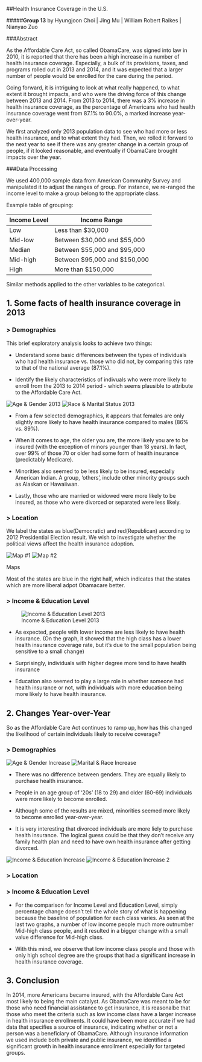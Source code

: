 
<!------->
<!--title: "Health Insurance Coverage Analysis""-->
<!--output: html_document-->
<!------->

<!--```{r setup, include=FALSE}-->
<!--knitr::opts_chunk$set(echo = TRUE)-->
<!--```-->





##Health Insurance Coverage in the U.S. 

#####**Group 13**  by Hyungjoon Choi  |  Jing Mu  |  William Robert Raikes  |  Nianyao Zuo  


###Abstract

As the Affordable Care Act, so called ObamaCare, was signed into law in 2010, it is reported that there has been a high increase in a number of health insurance coverage. Especially, a bulk of its provisions, taxes, and programs rolled out in 2013 and 2014, and it was expected that a larger number of people would be enrolled for the care during the period.

Going forward, it is intriguing to look at what really happened, to what extent it brought impacts, and who were the driving force of this change between 2013 and 2014. From 2013 to 2014, there was a 3% increase in health insurance coverage, as the percentage of Americans who had health insurance coverage went from 87.1% to 90.0%, a marked increase year-over-year.

We first analyzed only 2013 population data to see who had more or less health insurance, and to what extent they had. Then, we rolled it forward to the next year to see if there was any greater change in a certain group of people, if it looked reasonable, and eventually if ObamaCare brought impacts over the year. 


###Data Processing

We used 400,000 sample data from American Community Survey and manipulated it to adjust the ranges of group. For instance, we re-ranged the income level to make a group belong to the appropriate class. 

Example table of grouping:

Income Level |         Income Range
------------ | -----------------------------
Low          | Less than $30,000
Mid-low      | Between $30,000 and $55,000
Median       | Between $55,000 and $95,000
Mid-high     | Between $95,000 and $150,000
High         | More than $150,000

Similar methods applied to the other variables to be categorical.

<!--```{r, include = F}-->
<!--library(choroplethr)-->
<!--library(dplyr)-->
<!--library(readr)-->
<!--library(DT)-->
<!--library(data.table)-->
<!--library(tidyr)-->
<!--library(ggplot2)-->
<!--library(scales)-->
<!--library(cowplot)-->

<!--setwd('E:/OneDrive/Fall 2016/5243 Applied Data Science/Project1') ##change this for your local drive-->
<!--set.seed(4)-->

<!--reread = 2-->
<!--if (reread == 1){-->
<!--  pusa_13<-fread("ss13pusa.csv")-->
<!--  pusb_13<-fread("ss13pusb.csv")-->
<!--  pus_13 <- rbind(pusa_13,pusb_13)-->

<!--  pusa_14<-fread("ss14pusa.csv")-->
<!--  pusb_14<-fread("ss14pusb.csv")-->
<!--  pus_14 <- rbind(pusa_14, pusb_14)-->

<!--  rm(pusa_13, pusb_13, pusa_14, pusb_14)-->

<!--  pus_13selected <- subset(pus_13,select=c('ST','AGEP','WAGP','SEX','RAC1P','MAR','SCHL','HICOV', 'PWGTP','PRIVCOV','PUBCOV'))-->
<!--  pus_13selected$year <- rep(2013, nrow(pus_13selected))-->

<!--  pus_14selected <- subset(pus_14,select=c('ST','AGEP','WAGP','SEX','RAC1P','MAR','SCHL','HICOV', 'PWGTP','PRIVCOV','PUBCOV'))-->
<!--  pus_14selected$year <- rep(2014, nrow(pus_14selected))-->

<!--  pusa <- tbl_df(rbind(pus_13selected, pus_14selected, fill = TRUE))  -->
<!--  pusa$year <- as.factor(pusa$year)-->
<!--  save(pusa, file = 'pusa.csv')-->
  
<!--  reread == 2-->
<!--} else{-->
<!--  pusa <- read.csv('pusa.csv')-->
<!--}-->
<!--```-->

<!--```{r, include = F}-->
<!--#regrouping-->
<!--pusa1 <--->
<!--  pusa %>% -->
<!--  mutate(age = ifelse(AGEP %in% 0:18, "Under 18", ifelse(AGEP %in% 18:29, "20s", ifelse(AGEP %in% 30:39, "30s", ifelse(AGEP %in% 40:49, "40s", ifelse(AGEP %in% 50:59, "50s", ifelse(AGEP %in% 60:69, "60s", "Above 70"))))))) %>%-->
<!--  mutate(income = ifelse(WAGP %in% 0:30000, "Low", ifelse(WAGP %in% 30000:55000, "Mid-low", ifelse(WAGP %in% 55000:95000, "Midian", ifelse(WAGP %in% 95000:150000, "Mid-high", "High")))))%>%-->
<!--  mutate(Gender=ifelse(SEX== 1, "Male", ifelse(SEX== 2, "Female", NA)))%>%-->
<!--  mutate(Race=ifelse(RAC1P==1, "White", ifelse(RAC1P==2, "Black", ifelse(RAC1P==3, "American Indian", ifelse(RAC1P==6, "Asian", "Others")))))%>%-->
<!--  mutate(MARR=ifelse(MAR==1, "Married", ifelse(MAR==2, "Widowed", ifelse(MAR==3, "Divorced", ifelse(MAR==4, "Separated", "Never Married")))))%>%-->
<!--  mutate(Edu=ifelse(SCHL %in% 0:15, "No Highschool", ifelse(SCHL==16, "High School", ifelse(SCHL==17, "GED", ifelse(SCHL %in% 18:19, "College Credit", ifelse(SCHL==21, "Bachelor's", ifelse(SCHL==22, "Master's", ifelse(SCHL==24, "PhD", "Other"))))))))%>%-->
<!--  ungroup()-->

<!--#rearrange the factors-->
<!--pusa1$Gender<-factor(pusa1$Gender, levels=c("Male","Female"))-->
<!--pusa1$income<-factor(pusa1$income, levels=c("Low", "Mid-low", "Midian", "Mid-high", "High"))-->
<!--pusa1$age<-factor(pusa1$age, levels=c("Under 18", "20s", "30s", "40s", "50s", "60s", "Above 70"))-->
<!--pusa1$Edu<-factor(pusa1$Edu, levels=c("No Highschool", "High School", "GED", "College Credit", "Bachelor's", "Master's", "PhD", "Other"))-->
<!--pusa1$Race<-factor(pusa1$Race, levels=c("White", "Black", "American Indian", "Asian", "Others"))-->
<!--```-->



## 1. Some facts of health insurance coverage in 2013
### > Demographics

This brief exploratory analysis looks to achieve two things:

* Understand some basic differences between the types of individuals who had health insurance vs. those who did not, by comparing this rate to that of the national average (87.1%).

* Identify the likely characteristics of indivuals who were more likely to enroll from the 2013 to 2014 period - which seems plausible to attribute to the Affordable Care Act.

<!--```{r, include=F}-->
<!--age13 <- -->
<!--  pusa1 %>% filter(year=="2013") %>%-->
<!--  group_by(year, age) %>% -->
<!--  summarise(percent=round(sum(HICOV==1)/length(HICOV),2))-->


<!--sex13 <- -->
<!--  pusa1 %>% filter(year=="2013") %>%-->
<!--  group_by(year,Gender) %>% -->
<!--  summarise(percent=round(sum(HICOV==1)/length(HICOV),2))-->

<!--race13 <- -->
<!--  pusa1 %>% filter(year=="2013") %>%-->
<!--  group_by(year,Race) %>% -->
<!--  summarise(percent=round(sum(HICOV==1)/length(HICOV),2))-->

<!--mar13 <- -->
<!--  pusa1 %>% filter(year=="2013") %>%-->
<!--  group_by(year,MARR) %>% -->
<!--  summarise(percent=round(sum(HICOV==1)/length(HICOV),2))-->
<!--```-->

![Age & Gender 2013](https://github.com/TZstatsADS/Fall2016-proj1-grp13/blob/master/figs/Age%26Gender%202013.jpeg)
![Race & Marital Status 2013](https://github.com/TZstatsADS/Fall2016-proj1-grp13/blob/master/figs/Marital%26Race%202013.jpeg)

* From a few selected demographics, it appears that females are only slightly more likely to have health insurance compared to males (86% vs. 89%). 

* When it comes to age, the older you are, the more likely you are to be insured (with the exception of minors younger than 18 years). In fact, over 99% of those 70 or older had some form of health insurance (predictably Medicare).

* Minorities also seemed to be less likely to be insured, especially American Indian. A group, 'others', include other minority groups such as Alaskan or Hawaiiwan.

* Lastly, those who are married or widowed were more likely to be insured, as those who were divorced or separated were less likely.



<!--```{r, include=FALSE}-->
<!--    #Age factor-->
<!--p1 <- ggplot(age13,aes(x=age,y=percent,fill=percent))+-->
<!--  scale_fill_gradient("Count", low = "light green", high = "dark green")+-->
<!--  geom_bar(stat="identity")+-->
<!--  labs(title="Health Coverage by Age in 2013") +-->
<!--  ylab("Health Insurance Coverage Rate")+-->
<!--  #theme(legend.position = "none") + -->
<!--  geom_hline(yintercept = 0.8725,colour="red",lty=2) +-->
<!--  scale_y_continuous(labels=percent)+-->
<!--  geom_text(aes(label=percent),colour="black",size=3,vjust=4)+xlab("Age Group") +-->
<!--  theme(plot.title = element_text(size = rel(0.7)))+-->
<!--  theme(axis.text.x = element_text(size=8,face="bold", angle = 30, hjust=1))+-->
<!--  theme(axis.title.x=element_text(size=10, face="bold"))+-->
<!--  theme(axis.text.y = element_text(size=10,face="bold"))+-->
<!--  theme(axis.title.y=element_text(size=10, face="bold"))-->
<!--    #Gender factor-->
<!--p2 <- ggplot(sex13,aes(x=Gender,y=percent,fill=percent))+-->
<!--  scale_fill_gradient("Count", low = "thistle2", high = "red")+-->
<!--  geom_bar(stat="identity")+-->
<!--  labs(title="Health Coverage by Gender in 2013") +-->
<!--  xlab("Gender")+-->
<!--  ylab("Health Insurance Coverage Rate")+-->
<!--  #theme(legend.position = "none") + -->
<!--  geom_hline(yintercept = 0.8725,colour="red",lty=2)+-->
<!--  scale_y_continuous(labels=percent)+-->
<!--  geom_text(aes(label=percent),colour="black",size=3,vjust=4)+-->
<!--  theme(plot.title = element_text(size = rel(0.7)))+-->
<!--  theme(axis.text.x = element_text(size=8,face="bold",angle = 30, hjust=1))+-->
<!--  theme(axis.title.x=element_text(size=10,face="bold"))+-->
<!--  theme(axis.text.y = element_text(size=10,face="bold"))+-->
<!--  theme(axis.title.y=element_text(size=10, face="bold"))-->
<!--```-->


<!--```{r, include=FALSE}-->
<!--#Race factor-->
<!--p3 <- ggplot(race13,aes(x=Race, y=percent,fill=percent))+-->
<!--  scale_fill_gradient("Count", low = "yellow", high = "orange")+-->
<!--  geom_bar(stat="identity")+ggtitle("Health Coverage by Race in 2013") +-->
<!--  #theme(legend.position = "none")+-->
<!--  scale_y_continuous(labels=percent)+-->
<!--  geom_hline(yintercept = 0.8725,colour="red",lty=2) +-->
<!--  geom_text(aes(label=percent),colour="black",size=3,vjust=4)+xlab("Race Group") +-->
<!--  ylab("Health Insurance Coverage Rate")+-->
<!--  theme(plot.title = element_text(size = rel(0.7)))+-->
<!--  theme(axis.text.x = element_text(size=8,face="bold",angle = 30, hjust=1))+-->
<!--  theme(axis.title.x=element_text(size=10,face="bold"))+-->
<!--  theme(axis.text.y = element_text(size=8,face="bold"))+-->
<!--  theme(axis.title.y=element_text(size=10, face="bold"))-->
<!--    #Marital status factor-->
<!--p4 <- ggplot(mar13,aes(x=MARR,y=percent,fill=percent))+-->
<!--  scale_fill_gradient("Count", low = "pink", high = "purple")+-->
<!--  geom_bar(stat="identity")+ggtitle("Health Coverage by Marital Status in 2013") +-->
<!--  #theme(legend.position = "none") +-->
<!--  scale_y_continuous(labels=percent)+-->
<!--  ylab("Health Insurance Coverage Rate")+-->
<!--  geom_hline(yintercept = 0.8725,colour="red",lty=2) +-->
<!--  geom_text(aes(label=percent),colour="black",size=3,vjust=4)+xlab("Marital Status") +-->
<!--  theme(plot.title = element_text(size = rel(0.7)))+-->
<!--  theme(axis.text.x = element_text(size=8,face="bold",angle = 30, hjust=1))+-->
<!--  theme(axis.title.x=element_text(size=10,face="bold"))+-->
<!--  theme(axis.text.y = element_text(size=8,face="bold"))+-->
<!--  theme(axis.title.y=element_text(size=10, face="bold"))-->
<!--```-->
<!--```{r, eval=TRUE, echo=FALSE}-->
<!--plot_grid(p1,p2,ncol=2,rel_heights=c(1,1))-->
<!--```-->
<!--```{r, eval=TRUE, echo=FALSE}-->
<!--plot_grid(p4,p3,ncol=2,rel_heights=c(1,1))-->
<!--```-->



### > Location  

We label the states as blue(Democratic) and red(Republican) according to 2012 Presidential Election result. We wish to investigate whether the political views affect the health insurance adoption.


![Map #1](https://github.com/TZstatsADS/Fall2016-proj1-grp13/blob/master/figs/Rplot21.png)
![Map #2](https://github.com/TZstatsADS/Fall2016-proj1-grp13/blob/master/figs/Rplot19.png)


<!--```{r, include = F}-->

<!--statename <- fread("statenames.csv")-->
<!--statename <- tbl_df(statename)-->
<!--statename$name <- as.character(tolower(statename$name))-->
<!--ST <- pus$ST-->
<!--for(i in 1:dim(pus)[1]){-->
<!--  ST[i] <-statename[statename$code==ST[i],2] -->
<!--}-->
<!--ST <- as.character(ST)-->
<!--pusa1$state <- ST-->

<!--vote <- as.factor(c(2,2,2,2,1,1,1,1,1,1,2,1,2,1,2,1,2,2,2,1,1,1,1,1,2,2,2,2,-->
<!--                    1,1,1,1,1,2,2,1,2,1,1,1,2,2,2,2,2,1,1,1,2,1,2))-->
<!--levels(vote) <- c('Democratic', 'Republican')-->


<!--heal_ins13 <- subset(pusa1[pusa1$year=='2013',], select = c('state', 'PWGTP', 'HICOV', 'PRIVCOV', 'PUBCOV'))-->
<!--heal_ins14 <- subset(pusa1[pusa1$year=='2014',], select = c('state', 'PWGTP', 'HICOV', 'PRIVCOV', 'PUBCOV'))-->

<!--heal_ins13 <- heal_ins13 %>%-->
<!--  mutate(HICOV = ifelse(HICOV == 2, 0, 1)) %>%-->
<!--  mutate(PRIVCOV = ifelse(PRIVCOV == 2, 0, 1)) %>%-->
<!--  mutate(PUBCOV = ifelse(PUBCOV == 2, 0, 1))-->
<!--heal_ins14 <- heal_ins14 %>%-->
<!--  mutate(HICOV = ifelse(HICOV == 2, 0, 1)) %>%-->
<!--  mutate(PRIVCOV = ifelse(PRIVCOV == 2, 0, 1)) %>%-->
<!--  mutate(PUBCOV = ifelse(PUBCOV == 2, 0, 1))-->
<!--state_pop13 <- heal_ins13 %>%-->
<!--  group_by(ST) %>%-->
<!--  summarise(count = n())#State population in 2013-->
<!--state_ins_pop13 <- heal_ins13 %>%-->
<!--  group_by(ST) %>%-->
<!--  summarise(count = n(),perc_hc_weighted = weighted.mean(HICOV, w = PWGTP, na.rm = T))#State population with insurance in 2013-->
<!--state_pop14 <- heal_ins14 %>%-->
<!--  group_by(state) %>%-->
<!--  summarise(count = n())#State population in 2014-->
<!--state_ins_pop14 <- heal_ins14 %>%-->
<!--  group_by(state) %>%-->
<!--  summarise(count = n(),perc_hc_weighted = weighted.mean(HICOV, w = PWGTP, na.rm = T))#State population with insurance in 2014-->
<!--state_priv13 <- heal_ins13 %>%-->
<!--  group_by(state) %>%-->
<!--  summarise(count = n(),perc_hc_weighted = weighted.mean(PRIVCOV, w = PWGTP, na.rm = T))#State population with PRIVATE insurance in 2013-->
<!--state_priv14 <- heal_ins14 %>%-->
<!--  group_by(state) %>%-->
<!--  summarise(count = n(),perc_hc_weighted = weighted.mean(PRIVCOV, w = PWGTP, na.rm = T))#State population with PRIVATE insurance in 2014-->
<!--state_pub13 <- heal_ins13 %>%-->
<!--  group_by(state) %>%-->
<!--  summarise(count = n(),perc_hc_weighted = weighted.mean(PUBCOV, w = PWGTP, na.rm = T))#State population with PUBLIC insurance in 2013-->
<!--state_pub14 <- heal_ins14 %>%-->
<!--  group_by(state) %>%-->
<!--  summarise(count = n(),perc_hc_weighted = weighted.mean(PUBCOV, w = PWGTP, na.rm = T))#State population with PUBLIC insurance in 2014-->

################# Maps #####################

<!--us <- map_data("state")-->
<!-- #2013  private insurance coverage percent map-->
<!--statep_priv13 <- ggplot() +-->
<!--         geom_map(data=us, map=us,aes(x=long, y=lat, map_id=region),-->
<!--                    fill="#ffffff", color="#ffffff", size=0.15) + -->
<!--                    geom_map(data=state_priv13, map=us,aes(fill=perc_hc_weighted, map_id=state),-->
<!--                    color="#ffffff", size=0.15) + -->
<!--                    scale_fill_continuous(low='yellow', high='purple', -->
<!--                    guide='colorbar')+ggtitle("The Percentage of Private Insurance Coverage by State 2013")+        -->
<!--         theme(axis.text=element_blank(),axis.ticks=element_blank(),-->
<!--         axis.title=element_blank())+theme(legend.text=element_text(size=8))-->
<!--#2013  public insurance coverage percent map-->
<!--statep_pub13 <- ggplot() +-->
<!--         geom_map(data=us, map=us,aes(x=long, y=lat, map_id=region),-->
<!--                    fill="#ffffff", color="#ffffff", size=0.15) + -->
<!--                    geom_map(data=state_pub13, map=us,aes(fill=perc_hc_weighted, map_id=state),-->
<!--                    color="#ffffff", size=0.15) + -->
<!--                    scale_fill_continuous(low='yellow', high='purple', -->
<!--                    guide='colorbar')+ggtitle("The Percentage of Public Insurance Coverage by State 2013")+        -->
<!--         theme(axis.text=element_blank(),axis.ticks=element_blank(),-->
<!--         axis.title=element_blank())+theme(legend.text=element_text(size=8))-->



<!--ins13 <- cbind(-->
<!--statename[-52,], vote, state_pop13$count, state_ins_pop13$perc_hc_weighted,-->
<!--               state_priv13$perc_hc_weighted, state_pub13$perc_hc_weighted)#combine 2013 data-->
<!--ins14 <- cbind(-->
<!--statename[-52,], vote, state_pop14$count, state_ins_pop14$perc_hc_weighted,-->
<!--               state_priv14$perc_hc_weighted, state_pub14$perc_hc_weighted)#combine 2014 data-->
<!--colnames(ins13) <- c('state', 'name', 'abbr', 'vote', 'pop', 'ins_per',-->
<!--                     'priv_per', 'pub_per')#assign column name for 2013 data-->
<!--colnames(ins14) <- c('state', 'name', 'abbr', 'vote', 'pop', 'ins_per',-->
<!--                     'priv_per', 'pub_per')#assign column name for 2014 data-->
<!--```-->

<!--```{r}-->
<!--ggplot(ins13, aes(x=reorder(abbr,ins_per), y=ins_per, fill=factor(vote)))+-->
<!--  geom_bar(stat='identity')+scale_fill_manual(name='2012 Election results', values=c('blue','red'))+-->
<!--  ylab("Percentage")+xlab("States")+ggtitle("Percentage of People Having Health Insurance in 2013")-->
<!--```-->
Most of the states are blue in the right half, which indicates that the states which are more liberal adpot Obamacare better.

<!--```{r}-->
<!--#####Heat map(difference between public and private)-->
<!--priv_cov13 <- subset(ins13, select = c('name','priv_per'))-->
<!--priv_cov13$name <- tolower(priv_cov13$name)-->
<!--colnames(priv_cov13) <- c('region', 'value')-->
<!--pm1 <- state_choropleth(priv_cov13, title='Percentage of Private Health Insurance Coverage 2013')-->

<!--pub_cov13 <- subset(ins13, select = c('name','pub_per'))-->
<!--pub_cov13$name <- tolower(pub_cov13$name)-->
<!--colnames(pub_cov13) <- c('region', 'value')-->
<!--pm2 <- state_choropleth(pub_cov13, title='Percentage of Public Health Insurance Coverage 2013')-->
<!--plot_grid(pm1,pm2,ncol=2,rel_heights=c(1,1))-->
<!--#############-->
<!--```-->

### > Income & Education Level

![Income & Education Level 2013](https://github.com/TZstatsADS/Fall2016-proj1-grp13/blob/master/figs/Income%26Edu%202013.jpeg)

<!--```{r, eval=TRUE, echo=FALSE}-->
<!--    #Income factor-->
<!--income13 <- -->
<!--  pusa1 %>% filter(year=="2013") %>%-->
<!--  group_by(year, income) %>% -->
<!--  summarise(percent=round(sum(HICOV==1)/length(HICOV),3))-->
<!--    #Education factor-->
<!--Edu13 <- -->
<!--  pusa1 %>% filter(year=="2013") %>%-->
<!--  group_by(year, Edu) %>% -->
<!--  summarise(percent=round(sum(HICOV==1)/length(HICOV),3))-->

<!--  #Graphs-->
<!--    #Income factor-->
<!--p5 <- ggplot(income13,aes(x=income,y=percent,fill=percent))+-->
<!--  scale_fill_gradient("Count", low = "pink", high = "purple")+-->
<!--  geom_bar(stat="identity")+ggtitle("Health Coverage by Income Level in 2013") +-->
<!--  #theme(legend.position = "none") +-->
<!--  scale_y_continuous(labels=percent)+-->
<!--  ylab("Health Insurance Coverage Rate")+-->
<!--  geom_hline(yintercept = 0.8725,colour="red",lty=2) +-->
<!--  geom_text(aes(label=percent),colour="black",size=3,vjust=4)+xlab("Income Level") +-->
<!--  theme(plot.title = element_text(size = rel(0.7)))+-->
<!--  theme(axis.text.x = element_text(size=8,face="bold",angle = 30, hjust=1))+-->
<!--  theme(axis.title.x=element_text(size=10,face="bold"))+-->
<!--  theme(axis.text.y = element_text(size=8,face="bold"))+-->
<!--  theme(axis.title.y=element_text(size=10, face="bold"))-->
<!--    #Education factor-->
<!--p6 <- ggplot(Edu13,aes(x=Edu,y=percent,fill=percent))+-->
<!--  scale_fill_gradient("Count", low = "light green", high = "dark green")+-->
<!--  geom_bar(stat="identity")+ggtitle("Health Coverage by Education Level") +-->
<!--  #theme(legend.position = "none") +-->
<!--  scale_y_continuous(labels=percent)+-->
<!--  ylab("Health Insurance Coverage Rate")+-->
<!--  geom_hline(yintercept = 0.8725,colour="red",lty=2) +-->
<!--  geom_text(aes(label=percent),colour="black",size=3,vjust=4)+xlab("Education Level") +-->
<!--  theme(plot.title = element_text(size = rel(0.7)))+-->
<!--  theme(axis.text.x = element_text(size=8,face="bold",angle = 30, hjust=1))+-->
<!--  theme(axis.title.x=element_text(size=10,face="bold"))+-->
<!--  theme(axis.text.y = element_text(size=8,face="bold"))+-->
<!--  theme(axis.title.y=element_text(size=10, face="bold"))-->
<!--     #Combine-->
<!--plot_grid(p5,p6,ncol=2,rel_heights=c(1,1))-->
<!--```-->

* As expected, people with lower income are less likely to have health insurance. (On the graph, it   showed that the high class has a lower health insurance coverage rate, but it's due to the small    population being sensitive to a small change)

* Surprisingly, individuals with higher degree more tend to have health insurance

* Education also seemed to play a large role in whether someone had health insurance or not, with     individuals with more education being more likely to have health insurance.



## 2. Changes Year-over-Year

So as the Affordable Care Act continues to ramp up, how has this changed the likelihood of certain individuals likely to receive coverage?

### > Demographics

![Age & Gender Increase](https://github.com/TZstatsADS/Fall2016-proj1-grp13/blob/master/figs/Age%26Gender_increase.jpeg)
![Marital & Race Increase](https://github.com/TZstatsADS/Fall2016-proj1-grp13/blob/master/figs/Marital%26Race_increase.jpeg)

<!--```{r, include=FALSE}-->
<!--    #Age factor-->
<!--age_gp <--->
<!--  pusa1 %>% -->
<!--  group_by(year, HICOV, age) %>%-->
<!--  summarise(n()) %>%-->
<!--  spread('year', 'n()') %>%-->
<!--  mutate(delta = round((`2014` - `2013`)/`2013`,3))-->
<!--    #Gender factor-->
<!--sex_gp <--->
<!--  pusa1 %>% group_by(year, HICOV, Gender) %>%-->
<!--  summarise(n()) %>%-->
<!--  spread('year', 'n()') %>%-->
<!--  mutate(delta = round((`2014` - `2013`)/`2013`,3))-->
<!--    #Race factor-->
<!--race_gp <--->
<!--  pusa1 %>% group_by(year, HICOV, Race) %>%-->
<!--  summarise(n()) %>%-->
<!--  spread('year', 'n()') %>%-->
<!--  mutate(delta = round((`2014` - `2013`)/`2013`,3))-->
<!--    #Marital Status factor-->
<!--marital_gp <- -->
<!--  pusa1 %>% -->
<!--  group_by(year, HICOV, MARR) %>%-->
<!--  summarise(n()) %>%-->
<!--  spread('year', 'n()') %>%-->
<!--  mutate(delta = round((`2014` - `2013`)/`2013`,3))-->

<!--  #Graphs-->
<!--    #Age factor-->
<!--p21 <- ggplot(age_gp[age_gp$HICOV==1,],aes(x=age,y=delta, fill=delta))+-->
<!--  scale_fill_gradient("Count", low = "light green", high = "dark green")+-->
<!--  geom_bar(stat="identity")+ggtitle("Increase in Health Coverage by Age") +-->
<!--  #theme(legend.position = "none") + -->
<!--  geom_hline(yintercept = 0.0286,colour="red",lty=2) +-->
<!--  scale_y_continuous(labels=percent)+-->
<!--  geom_text(aes(label=delta),colour="black",size=3,vjust=1.4)+xlab("Age Group") +-->
<!--  ylab("Health Coverage Increase Rate")+-->
<!--  theme(plot.title = element_text(size = rel(0.7)))+-->
<!--  theme(axis.text.x = element_text(size=8,face="bold",angle = 30, hjust=1))+-->
<!--  theme(axis.title.x=element_text(size=10,face="bold"))+-->
<!--  theme(axis.text.y = element_text(size=8,face="bold"))+-->
<!--  theme(axis.title.y=element_text(size=10, face="bold"))-->
<!--    #Gender factor-->
<!--p22 <- ggplot(sex_gp[sex_gp$HICOV==1,],aes(x=Gender,y=delta,fill=delta))+-->
<!--  scale_fill_gradient("Count", low = "thistle2", high = "red")+-->
<!--  geom_bar(stat="identity")+ggtitle("Increase in Health Coverage by Gender") +-->
<!--  ylab("Health Coverage Increase Rate")+-->
<!--  #theme(legend.position = "none") + -->
<!--  geom_hline(yintercept = 0.0286,colour="red",lty=2) +-->
<!--  scale_y_continuous(labels=percent)+-->
<!--  geom_text(aes(label=delta),colour="black",size=3,vjust=2) +-->
<!--  theme(plot.title = element_text(size = rel(0.7)))+-->
<!--  theme(axis.text.x = element_text(size=8,face="bold",angle = 30, hjust=1))+-->
<!--  theme(axis.title.x=element_text(size=10,face="bold"))+-->
<!--  theme(axis.text.y = element_text(size=8,face="bold"))+-->
<!--  theme(axis.title.y=element_text(size=10, face="bold"))-->
<!--    #Race factor-->
<!--p23 <- ggplot(race_gp[race_gp$HICOV==1,],aes(x=Race,y=delta,fill=delta))+-->
<!--  scale_fill_gradient("Count", low = "yellow", high = "orange")+-->
<!--  geom_bar(stat="identity")+ggtitle("Increase in Health Coverage by Race") +-->
<!--  ylab("Health Coverage Increase Rate")+-->
<!--  #theme(legend.position = "none") +-->
<!--  scale_y_continuous(labels=percent)+-->
<!--  geom_hline(yintercept = 0.0286,colour="red",lty=2) +-->
<!--  geom_text(aes(label=delta),colour="black",size=3,vjust=2)+xlab("Race Group") +-->
<!--  theme(plot.title = element_text(size = rel(0.7)))+-->
<!--  theme(axis.text.x = element_text(size=8,face="bold",angle = 30, hjust=1))+-->
<!--  theme(axis.title.x=element_text(size=10,face="bold"))+-->
<!--  theme(axis.text.y = element_text(size=8,face="bold"))+-->
<!--  theme(axis.title.y=element_text(size=10, face="bold"))-->
<!--    #Marital Status factor-->
<!--p24 <- ggplot(marital_gp[marital_gp$HICOV==1,],aes(x=MARR,y=delta,fill=delta))+-->
<!--  scale_fill_gradient("Count", low = "pink", high = "purple")+-->
<!--  geom_bar(stat="identity")+ggtitle("Increase in Health Coverage by Marital Status") +-->
<!--  ylab("Health Coverage Increase Rate")+-->
<!--  #theme(legend.position = "none") +-->
<!--  scale_y_continuous(labels=percent)+-->
<!--  geom_hline(yintercept = 0.0286,colour="red",lty=2) +-->
<!--  geom_text(aes(label=delta),colour="black",size=3,vjust=1.37)+xlab("Marital Status")+-->
<!--  theme(plot.title = element_text(size = rel(0.7)))+-->
<!--  theme(axis.text.x = element_text(size=8,face="bold",angle = 30, hjust=1))+-->
<!--  theme(axis.title.x=element_text(size=10,face="bold"))+-->
<!--  theme(axis.text.y = element_text(size=8,face="bold"))+-->
<!--  theme(axis.title.y=element_text(size=10, face="bold"))-->
<!--```-->
<!--```{r, eval=TRUE, echo=FALSE}-->
<!--plot_grid(p21,p22,ncol=2,rel_heights=c(1,1))-->
<!--plot_grid(p24,p23,ncol=2,rel_heights=c(1,1))-->
<!--```-->

* There was no difference between genders. They are equally likely to purchase health insurance.

* People in an age group of '20s' (18 to 29) and older (60-69) individuals were more likely to become enrolled.

* Although some of the results are mixed, minorities seemed more likely to become enrolled year-over-year.

* It is very interesting that divorced individuals are more liely to purchase health insurance. The logical   guess could be that they don't receive any family health plan and need to have own health insurance after getting divorced.
  
  



![Income & Education Increase](https://github.com/TZstatsADS/Fall2016-proj1-grp13/blob/master/figs/Income%26Edu_increase.jpeg)
![Income & Education Increase 2](https://github.com/TZstatsADS/Fall2016-proj1-grp13/blob/master/figs/Income%26Edu_value_Inc.jpeg)

### > Location


<!--```{r}-->
<!--state_gp <--->
<!--  pusa1 %>% group_by(year, HICOV, state) %>%-->
<!--  summarise(n()) %>%-->
<!--  spread('year', 'n()') %>%-->
<!--  mutate(delta = (`2014` - `2013`)/`2013`)-->
<!--statep_gp <- ggplot() +-->
<!--  geom_map(data=us, map=us,aes(x=long, y=lat, map_id=region),-->
<!--           fill="#ffffff", color="#ffffff", size=0.15) + -->
<!--  geom_map(data=state_gp[state_gp$HICOV==1,], map=us,aes(fill=delta, map_id=state),-->
<!--           color="#ffffff", size=0.15) + -->
<!--  scale_fill_continuous(low='yellow', high='darkorange', -->
<!--                    guide='colorbar')+ggtitle("The Percentage increase in Health Insurance Coverage by State")+        -->
<!--  theme(axis.text=element_blank(),axis.ticks=element_blank(),-->
<!--        axis.title=element_blank())-->
<!--```-->







### > Income & Education Level
<!--```{r, eval=TRUE, echo=FALSE}-->
<!--#Income factor-->
<!--income_gp <--->
<!--  pusa1 %>% -->
<!--  group_by(year, HICOV, income) %>%-->
<!--  summarise(n()) %>%-->
<!--  spread('year', 'n()') %>%-->
<!--  mutate(delta = round((`2014` - `2013`)/`2013`,3))-->
<!--#Education factor-->
<!--education_gp <--->
<!--  pusa1 %>% -->
<!--  group_by(year, HICOV, Edu) %>%-->
<!--  summarise(n()) %>%-->
<!--  spread('year', 'n()') %>%-->
<!--  mutate(delta =round((`2014` - `2013`)/`2013`,3))-->

<!--#Graphs-->
<!--p25 <- ggplot(na.omit(income_gp[income_gp$HICOV==1,]),aes(x=income,y=delta,fill=delta))+-->
<!--  scale_fill_gradient("Count", low = "pink", high = "purple")+-->
<!--  geom_bar(stat="identity")+ggtitle("Increase in Health Coverage by Income") +-->
<!--  ylab("Health Coverage Increase Rate")+-->
<!--  #theme(legend.position = "none") +-->
<!--  scale_y_continuous(labels=percent)+-->
<!--  geom_hline(yintercept = 0.0286,colour="red",lty=2) +-->
<!--  geom_text(aes(label=delta),colour="black",size=3,vjust=2)+xlab("Income Level")+-->
<!--  theme(plot.title = element_text(size = rel(0.7)))+-->
<!--  theme(axis.text.x = element_text(size=8,face="bold",angle = 30, hjust=1))+-->
<!--  theme(axis.title.x=element_text(size=10,face="bold"))+-->
<!--  theme(axis.text.y = element_text(size=8,face="bold"))+-->
<!--  theme(axis.title.y=element_text(size=10, face="bold"))-->

<!--p26 <- ggplot(na.omit(education_gp[education_gp$HICOV==1,]),aes(x=Edu,y=delta,fill=delta))+-->
<!--  scale_fill_gradient("Count", low = "light green", high = "dark green")+-->
<!--  geom_bar(stat="identity")+ggtitle("Increase in Health Coverage by Education") +-->
<!--  ylab("Health Coverage Increase Rate")+-->
<!--  #theme(legend.position = "none") +-->
<!--  scale_y_continuous(labels=percent)+-->
<!--  geom_hline(yintercept = 0.0286,colour="red",lty=2) +-->
<!--  geom_text(aes(label=delta),colour="black",size=3,vjust=2)+xlab("Education Level")+-->
<!--  theme(plot.title = element_text(size = rel(0.7)))+-->
<!--  theme(axis.text.x = element_text(size=8,face="bold",angle = 30, hjust=1))+-->
<!--  theme(axis.title.x=element_text(size=10,face="bold"))+-->
<!--  theme(axis.text.y = element_text(size=8,face="bold"))+-->
<!--  theme(axis.title.y=element_text(size=10, face="bold"))-->

<!--plot_grid(p25,p26,ncol=2,rel_heights=c(1,1))-->
<!--```-->

<!--```{r, eval=TRUE, echo=FALSE}-->
<!--Hi_yr13<-subset(pusa1, !is.na(HICOV) & year==2013 & HICOV ==1)-->
<!--Hi_yr14<-subset(pusa1, !is.na(HICOV) & year==2014 & HICOV ==1)-->

<!--HI13<-aggregate(Hi_yr13$HICOV, by=list(Hi_yr13$income), FUN=length)-->
<!--colnames(HI13)<-c("Income", "2013")-->
<!--HI14<-aggregate(Hi_yr14$HICOV, by=list(Hi_yr14$income), FUN=length)-->
<!--colnames(HI14)<-c("Income","2014")-->
<!--Inc_HIC<-merge(HI13, HI14, by="Income")-->

<!--Edu13<-aggregate(Hi_yr13$HICOV, by=list(Hi_yr13$Edu), FUN=length)-->
<!--colnames(Edu13)<-c("Education", "2013")-->
<!--Edu14<-aggregate(Hi_yr14$HICOV, by=list(Hi_yr14$Edu), FUN=length)-->
<!--colnames(Edu14)<-c("Education","2014")-->
<!--Inc_Edu<-merge(Edu13, Edu14, by="Education")-->

<!--#Graphs-->
<!--p10<-ggplot(melt(Inc_HIC,id="Income"), aes(x=Income, y=value, fill= variable))+-->
<!--  geom_bar(stat="identity", position="dodge")+-->
<!--  labs(title="Increase in Health Insurance by Income Level", fill="")+-->
<!--  xlab("Income Level")+-->
<!--  ylab("Number of Health Insurance")+-->
<!--  theme(plot.title = element_text(size = rel(0.7)))+-->
<!--  theme(axis.text.x = element_text(size=8,face="bold",angle = 30, hjust=1))+-->
<!--  theme(axis.title.x=element_text(size=10,face="bold"))+-->
<!--  theme(axis.text.y = element_text(size=8,face="bold"))+-->
<!--  theme(axis.title.y=element_text(size=10, face="bold"))-->

<!--p11<-ggplot(melt(Inc_Edu,id="Education"), aes(x=Education, y=value, fill= variable))+-->
<!--  geom_bar(stat="identity", position="dodge")+-->
<!--  labs(title="Increase in Health Coverage by Education Level", fill="")+-->
<!--  xlab("Education Level")+-->
<!--  ylab("Number of Health Insurance")+-->
<!--  theme(plot.title = element_text(size = rel(0.7)))+-->
<!--  theme(axis.text.x = element_text(size=8,face="bold",angle = 30, hjust=1))+-->
<!--  theme(axis.title.x=element_text(size=10,face="bold"))+-->
<!--  theme(axis.text.y = element_text(size=8,face="bold"))+-->
<!--  theme(axis.title.y=element_text(size=10, face="bold"))-->
  
<!--plot_grid(p10,p11,ncol=2,rel_heights=c(2,1))-->
<!--```-->

* For the comparison for Income Level and Education Level, simply percentage change doesn't tell the whole story of what is happening because the baseline of population for each class varies. As seen at the last two graphs, a number of low income people much more outnumber Mid-high class people, and it resulted in a bigger change with a small value difference for Mid-high class. 

* With this mind, we observe that low income class people and those with only high school degree are the groups that had a significant increase in health insurance coverage.




## 3. Conclusion

In 2014, more Americans became insured, with the Affordable Care Act most likely to being the main catalyst. As ObamaCare was meant to be for those who need financial assistance to get insurance, it is reasonalbe that those who meet the criteria such as low income class have a larger increase in health insurance enrollments. It could have been more accurate if we had data that specifies a source of insurance, indicating whether or not a person was a beneficiary of ObamaCare. Although insurance information we used include both private and public insurance, we identified a significant growth in health insurance enrollment especially for targeted groups. 
